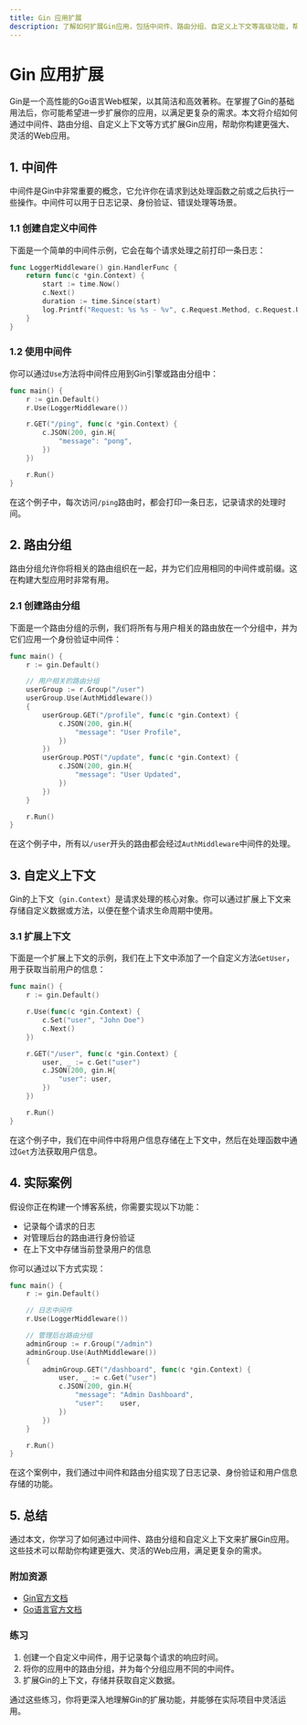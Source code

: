 ```yaml
---
title: Gin 应用扩展
description: 了解如何扩展Gin应用，包括中间件、路由分组、自定义上下文等高级功能，帮助初学者构建更强大的Web应用。
---
```


# Gin 应用扩展

Gin是一个高性能的Go语言Web框架，以其简洁和高效著称。在掌握了Gin的基础用法后，你可能希望进一步扩展你的应用，以满足更复杂的需求。本文将介绍如何通过中间件、路由分组、自定义上下文等方式扩展Gin应用，帮助你构建更强大、灵活的Web应用。

## 1. 中间件

中间件是Gin中非常重要的概念，它允许你在请求到达处理函数之前或之后执行一些操作。中间件可以用于日志记录、身份验证、错误处理等场景。

### 1.1 创建自定义中间件

下面是一个简单的中间件示例，它会在每个请求处理之前打印一条日志：

```go
func LoggerMiddleware() gin.HandlerFunc {
    return func(c *gin.Context) {
        start := time.Now()
        c.Next()
        duration := time.Since(start)
        log.Printf("Request: %s %s - %v", c.Request.Method, c.Request.URL.Path, duration)
    }
}
```

### 1.2 使用中间件

你可以通过`Use`方法将中间件应用到Gin引擎或路由分组中：

```go
func main() {
    r := gin.Default()
    r.Use(LoggerMiddleware())

    r.GET("/ping", func(c *gin.Context) {
        c.JSON(200, gin.H{
            "message": "pong",
        })
    })

    r.Run()
}
```

在这个例子中，每次访问`/ping`路由时，都会打印一条日志，记录请求的处理时间。

## 2. 路由分组

路由分组允许你将相关的路由组织在一起，并为它们应用相同的中间件或前缀。这在构建大型应用时非常有用。

### 2.1 创建路由分组

下面是一个路由分组的示例，我们将所有与用户相关的路由放在一个分组中，并为它们应用一个身份验证中间件：

```go
func main() {
    r := gin.Default()

    // 用户相关的路由分组
    userGroup := r.Group("/user")
    userGroup.Use(AuthMiddleware())
    {
        userGroup.GET("/profile", func(c *gin.Context) {
            c.JSON(200, gin.H{
                "message": "User Profile",
            })
        })
        userGroup.POST("/update", func(c *gin.Context) {
            c.JSON(200, gin.H{
                "message": "User Updated",
            })
        })
    }

    r.Run()
}
```

在这个例子中，所有以`/user`开头的路由都会经过`AuthMiddleware`中间件的处理。

## 3. 自定义上下文

Gin的上下文（`gin.Context`）是请求处理的核心对象。你可以通过扩展上下文来存储自定义数据或方法，以便在整个请求生命周期中使用。

### 3.1 扩展上下文

下面是一个扩展上下文的示例，我们在上下文中添加了一个自定义方法`GetUser`，用于获取当前用户的信息：

```go
func main() {
    r := gin.Default()

    r.Use(func(c *gin.Context) {
        c.Set("user", "John Doe")
        c.Next()
    })

    r.GET("/user", func(c *gin.Context) {
        user, _ := c.Get("user")
        c.JSON(200, gin.H{
            "user": user,
        })
    })

    r.Run()
}
```

在这个例子中，我们在中间件中将用户信息存储在上下文中，然后在处理函数中通过`Get`方法获取用户信息。

## 4. 实际案例

假设你正在构建一个博客系统，你需要实现以下功能：

- 记录每个请求的日志
- 对管理后台的路由进行身份验证
- 在上下文中存储当前登录用户的信息

你可以通过以下方式实现：

```go
func main() {
    r := gin.Default()

    // 日志中间件
    r.Use(LoggerMiddleware())

    // 管理后台路由分组
    adminGroup := r.Group("/admin")
    adminGroup.Use(AuthMiddleware())
    {
        adminGroup.GET("/dashboard", func(c *gin.Context) {
            user, _ := c.Get("user")
            c.JSON(200, gin.H{
                "message": "Admin Dashboard",
                "user":    user,
            })
        })
    }

    r.Run()
}
```

在这个案例中，我们通过中间件和路由分组实现了日志记录、身份验证和用户信息存储的功能。

## 5. 总结

通过本文，你学习了如何通过中间件、路由分组和自定义上下文来扩展Gin应用。这些技术可以帮助你构建更强大、灵活的Web应用，满足更复杂的需求。

### 附加资源

- [Gin官方文档](https://gin-gonic.com/docs/)
- [Go语言官方文档](https://golang.org/doc/)

### 练习

1. 创建一个自定义中间件，用于记录每个请求的响应时间。
2. 将你的应用中的路由分组，并为每个分组应用不同的中间件。
3. 扩展Gin的上下文，存储并获取自定义数据。

通过这些练习，你将更深入地理解Gin的扩展功能，并能够在实际项目中灵活运用。